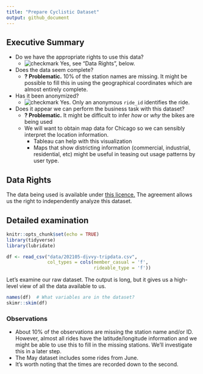 ```yaml
---
title: "Prepare Cyclistic Dataset"
output: github_document
---
```


## Executive Summary

- Do we have the appropriate rights to use this data?
  - ![checkmark](img/checkmark.png) Yes, see "Data Rights", below.
- Does the data seem complete?
  - **? Problematic.** 10% of the station names are missing. It might be possible to
    fill this in using the geographical coordinates which are almost
    entirely complete.
- Has it been anonymized?
  - ![checkmark](img/checkmark.png) Yes. Only an anonymous `ride_id` identifies
    the ride.
- Does it appear we can perform the business task with this dataset?
  - **? Problematic.** It might be difficult to infer *how* or *why* the bikes are being used
  - We will want to obtain map data for Chicago so we can sensibly interpret
    the location information.
    - Tableau can help with this visualization
    - Maps that show districting information (commercial, industrial, 
    residential, etc) might be useful in teasing out usage patterns
    by user type.

## Data Rights
The data being used is available under 
[this licence.](https://www.divvybikes.com/data-license-agreement)
The agreement allows us the right to independently analyze this dataset. 

## Detailed examination

```r
knitr::opts_chunk$set(echo = TRUE)
library(tidyverse)
library(lubridate)
```

```r
df <- read_csv("data/202105-divvy-tripdata.csv",
               col_types = cols(member_casual = 'f',
                                rideable_type = 'f'))
```
Let's examine our raw dataset.  The output is long, but it gives us a high-level
view of all the data available to us.
```r
names(df)  # What variables are in the dataset?
skimr::skim(df)
```
### Observations

- About 10% of the observations are missing the station name and/or ID.  However,
almost all rides have the latitude/longitude information and we might be able
to use this to fill in the missing stations.  We'll investigate this in a 
later step.
- The May dataset includes some rides from June.
- It's worth noting that the times are recorded down to the second.

